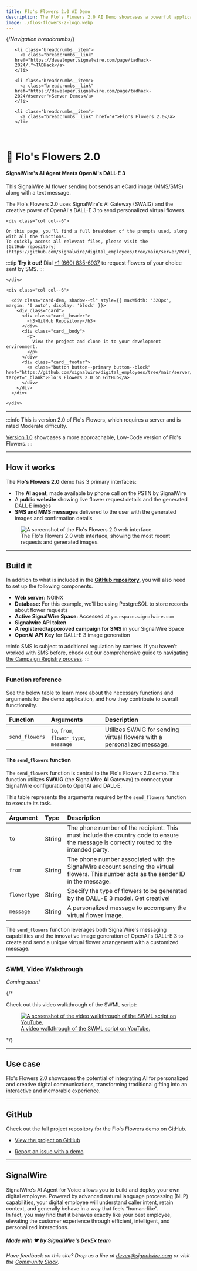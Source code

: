 ---
title: Flo's Flowers 2.0 AI Demo
description: The Flo's Flowers 2.0 AI Demo showcases a powerful application of SignalWire's AI agents, SMS/MMS, and OpenAI's DALL·E 3.
image: ./flos-flowers-2-logo.webp
---

{/*Navigation breadcrumbs*/}
<nav aria-label="breadcrumbs">
  <ul class="breadcrumbs">

    <li class="breadcrumbs__item">
      <a class="breadcrumbs__link" href="https://developer.signalwire.com/page/tadhack-2024/.">TADHack</a>
    </li>

    <li class="breadcrumbs__item">
      <a class="breadcrumbs__link" href="https://developer.signalwire.com/page/tadhack-2024/#server">Server Demos</a>
    </li>

    <li class="breadcrumbs__item">
      <a class="breadcrumbs__link" href="#">Flo's Flowers 2.0</a>
    </li>

  </ul>
</nav>

<br/>

# 💐 Flo's Flowers 2.0

#### SignalWire's AI Agent Meets OpenAI's DALL·E 3

This SignalWire AI flower sending bot sends an eCard image (MMS/SMS) along with a text message.

The Flo's Flowers 2.0 uses SignalWire's AI Gateway (SWAIG) and the creative power of OpenAI's DALL-E 3 to send personalized virtual flowers.

<div class="row">
    
    <div class="col col--6">

    On this page, you'll find a full breakdown of the prompts used, along with all the functions. 
    To quickly access all relevant files, please visit the 
    [GitHub repository](https://github.com/signalwire/digital_employees/tree/main/server/Perl_Examples/FlosFlowers2).

:::tip **Try it out!** 
Dial <a href="tel:+16608356937">+1 (660) 835-6937</a> to request flowers of your choice sent by SMS.
:::

    </div>

    <div class="col col--6">

      <div class="card-dem, shadow--tl" style={{ maxWidth: '320px', margin: '0 auto', display: 'block' }}>
        <div class="card">
          <div class="card__header">
            <h3>GitHub Repository</h3>
          </div>
          <div class="card__body">
            <p>
              View the project and clone it to your development environment.
            </p>
          </div>
          <div class="card__footer">
            <a class="button button--primary button--block" href="https://github.com/signalwire/digital_employees/tree/main/server/Perl_Examples/FlosFlowers2" target="_blank">Flo's Flowers 2.0 on GitHub</a>
          </div>
        </div>
      </div>

    </div>

</div>

---

:::info
This is version 2.0 of Flo's Flowers, which requires a server and is rated <span class="badge badge--warning">Moderate</span> difficulty.

[Version 1.0](/page/tadhack-2024/serverless/virtual-flowers-demo) 
showcases a more approachable, <span class="badge badge--info">Low-Code</span> version of Flo's Flowers.
:::

---

## How it works

The **Flo's Flowers 2.0** demo has 3 primary interfaces:

 - The **AI agent**, made available by phone call on the PSTN by SignalWire
 - A **public website** showing live flower request details and the generated DALL·E images
 - **SMS and MMS messages** delivered to the user with the generated images and confirmation details

<figure>
    <img className="img-800" src={require("./flos-flowers-2-interface.webp").default} alt="A screenshot of the Flo's Flowers 2.0 web interface." />
    <figcaption>The Flo's Flowers 2.0 web interface, showing the most recent requests and generated images.</figcaption>
</figure>

---

## Build it

In addition to what is included in the 
[**GitHub repository**](https://github.com/signalwire/digital_employees/tree/main/server/Perl_Examples/FlosFlowers2), 
you will also need to set up the following components.

  - **Web server:** NGINX
  - **Database:** For this example, we'll be using PostgreSQL to store records about flower requests
  - **Active SignalWire Space:** Accessed at `yourspace.signalwire.com`
  - **Signalwire API token**
  - **A registered/apporoved campaign for SMS** in your SignalWire Space
  - **OpenAI API Key** for DALL-E 3 image generation

:::info
SMS is subject to additional regulation by carriers. If you haven't worked with SMS before, check out our comprehensive guide to [navigating the Campaign Registry process](https://developer.signalwire.com/guides/campaign-registry-all-you-need-to-know/).
:::

---

### Function reference

See the below table to learn more about the necessary functions and arguments for the demo application,
and how they contribute to overall functionality.

| Function       | Arguments                              | Description                                                             |
| :------------- | :------------------------------------- | :---------------------------------------------------------------------- |
| `send_flowers` | `to`, `from`, `flower_type`, `message` | Utilizes SWAIG for sending virtual flowers with a personalized message. |

#### The `send_flowers` function

The `send_flowers` function is central to the Flo's Flowers 2.0 demo.
This function utilizes **SWAIG** (the **S**ignal**W**ire **AI** **G**ateway) to connect your SignalWire configuration to OpenAI and DALL·E. 

This table represents the arguments required by the `send_flowers` function to execute its task.

| Argument     | Type   | Description                                                                                                                            |
| :----------- | :----- | :------------------------------------------------------------------------------------------------------------------------------------- |
| `to`         | String | The phone number of the recipient. This must include the country code to ensure the message is correctly routed to the intended party. |
| `from`       | String | The phone number associated with the SignalWire account sending the virtual flowers. This number acts as the sender ID in the message. |
| `flowertype` | String | Specify the type of flowers to be generated by the DALL-E 3 model. Get creative!                                                       |
| `message`    | String | A personalized message to accompany the virtual flower image.                                                                          |

The `send_flowers` function leverages both SignalWire's messaging capabilities and the innovative image generation of OpenAI's DALL-E 3 
to create and send a unique virtual flower arrangement with a customized message. 

---

### SWML Video Walkthrough

*Coming soon!*

{/*

Check out this video walkthrough of the SWML script:

<a href="https://www.youtube.com/watch?v=1xcjBo1dMic">
  <figure>
      <img className="img-800" src={require("./flos-flowers-swml-walkthrough-vid.webp").default} alt="A screenshot of the video walkthrough of the SWML script on YouTube." />
      <figcaption>A video walkthrough of the SWML script on YouTube.</figcaption>
  </figure>
</a>

*/}

---

## Use case

Flo's Flowers 2.0 showcases the potential of integrating AI for personalized and creative digital communications, transforming traditional gifting into an interactive and memorable experience.

---

## GitHub

Check out the full project repository for the Flo's Flowers demo on GitHub.

  - [View the project on GitHub](https://github.com/signalwire/digital_employees/tree/main/server/Perl_Examples/FlosFlowers2)

  - [Report an issue with a demo](https://github.com/signalwire/digital_employees/issues)

---

## SignalWire

SignalWire’s AI Agent for Voice allows you to build and deploy your own digital employee. 
Powered by advanced natural language processing (NLP) capabilities, 
your digital employee will understand caller intent, retain context, and generally behave in a way that feels “human-like”.  
In fact, you may find that it behaves exactly like your best employee, 
elevating the customer experience through efficient, intelligent, and personalized interactions.

##### Made with ❤️ by SignalWire's DevEx team

*Have feedback on this site? Drop us a line at devex@signalwire.com or visit the [Community Slack](https://signalwire-community.slack.com/).*
